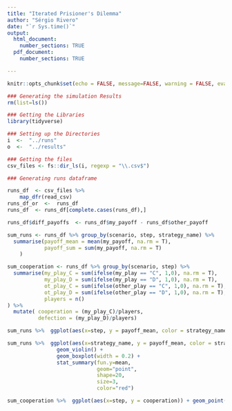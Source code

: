 ```yaml
---
title: "Iterated Prisioner's Dilemma"
author: "Sérgio Rivero"
date: "`r Sys.time()`"
output:
  html_document:
    number_sections: TRUE
  pdf_document:
    number_sections: TRUE

---
```


```r
knitr::opts_chunk$set(echo = FALSE, message=FALSE, warning = FALSE, eval = TRUE)

### Generating the simulation Results
rm(list=ls())
```


```r

### Getting the Libraries
library(tidyverse)

```


```r

### Setting up the Directories
i  <-  "../runs"
o  <-  "../results"
```



```r

### Getting the files 
csv_files <- fs::dir_ls(i, regexp = "\\.csv$")

```



```r

### Generating runs dataframe

runs_df  <- csv_files %>%
    map_dfr(read_csv)
runs_df_or  <-  runs_df
runs_df  <- runs_df[complete.cases(runs_df),]

runs_df$diff_payoffs  <- runs_df$my_payoff - runs_df$other_payoff


```

```r
sum_runs <- runs_df %>% group_by(scenario, step, strategy_name) %>% 
  summarise(payoff_mean = mean(my_payoff, na.rm = T),
            payoff_sum = sum(my_payoff, na.rm = T)
    )

sum_cooperation <- runs_df %>% group_by(scenario, step) %>%
  summarise(my_play_C = sum(ifelse(my_play == "C", 1,0), na.rm = T),
            my_play_D = sum(ifelse(my_play == "D", 1,0), na.rm = T),
            ot_play_C = sum(ifelse(other_play == "C", 1,0), na.rm = T),
            ot_play_D = sum(ifelse(other_play == "D", 1,0), na.rm = T),
            players = n()
) %>%
  mutate( cooperation = (my_play_C)/players,
          defection = (my_play_D)/players)


```




```r
sum_runs %>%  ggplot(aes(x=step, y = payoff_mean, color = strategy_name))  + geom_point(alpha=0.1) + geom_smooth()
```


```r
sum_runs %>%  ggplot(aes(x=strategy_name, y = payoff_mean, color = strategy_name)) + 
                geom_violin() + 
                geom_boxplot(width = 0.2) + 
                stat_summary(fun.y=mean, 
                             geom="point", 
                             shape=20, 
                             size=3, 
                             color="red")

```



```r
sum_cooperation %>%  ggplot(aes(x=step, y = cooperation)) + geom_point(alpha = 0.5) + geom_smooth()

```

